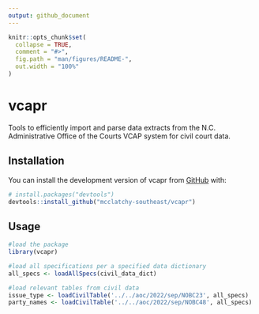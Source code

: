 ```yaml
---
output: github_document
---
```


<!-- README.md is generated from README.Rmd. Please edit that file -->

```r
knitr::opts_chunk$set(
  collapse = TRUE,
  comment = "#>",
  fig.path = "man/figures/README-",
  out.width = "100%"
)
```

# vcapr

<!-- badges: start -->
<!-- badges: end -->

Tools to efficiently import and parse data extracts from the N.C. Administrative Office of the Courts VCAP system for civil court data.

## Installation

You can install the development version of vcapr from [GitHub](https://github.com/) with:

``` r
# install.packages("devtools")
devtools::install_github("mcclatchy-southeast/vcapr")
```

## Usage

```r
#load the package
library(vcapr)

#load all specifications per a specified data dictionary
all_specs <- loadAllSpecs(civil_data_dict)

#load relevant tables from civil data
issue_type <- loadCivilTable('../../aoc/2022/sep/NOBC23', all_specs)
party_names <- loadCivilTable('../../aoc/2022/sep/NOBC48', all_specs)
```

<!--## Example

This is a basic example which shows you how to solve a common problem:

```r
library(vcapr)
## basic example code
```

What is special about using `README.Rmd` instead of just `README.md`? You can include R chunks like so:

```r
summary(cars)
```

You'll still need to render `README.Rmd` regularly, to keep `README.md` up-to-date. `devtools::build_readme()` is handy for this. You could also use GitHub Actions to re-render `README.Rmd` every time you push. An example workflow can be found here: <https://github.com/r-lib/actions/tree/v1/examples>.

You can also embed plots, for example:

```r
plot(pressure)
```

In that case, don't forget to commit and push the resulting figure files, so they display on GitHub and CRAN.-->

